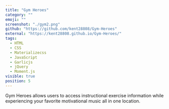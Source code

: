 ```yaml
---
title: "Gym Heroes"
category: ""
emoji: ""
screenshot: "./gym2.png"
github: "https://github.com/kent28808/Gym-Heroes"
external: "https://kent28808.github.io/Gym-Heroes/"
tags:
  - HTML
  - CSS
  - Materializecss
  - JavaScript
  - Garlicjs
  - jQuery
  - Moment.js
visible: true
position: 5
---
```


Gym Heroes allows users to access instructional exercise information while experiencing your favorite motivational music all in one location.
